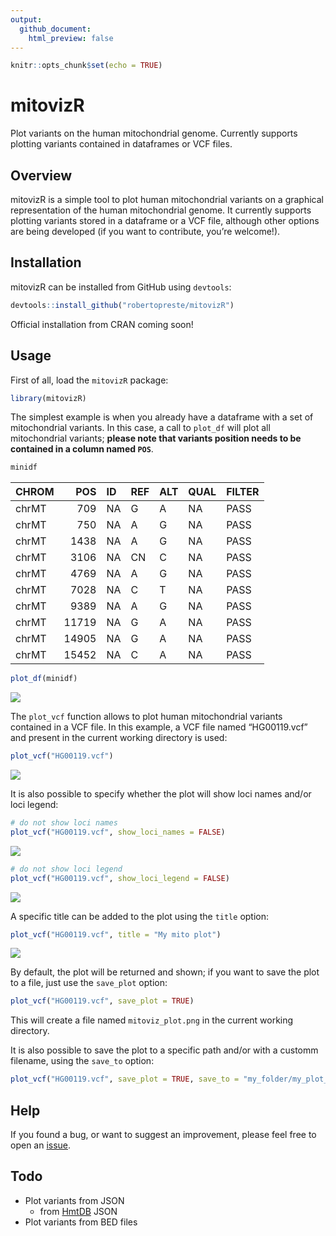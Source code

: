 ```yaml
---
output: 
  github_document: 
    html_preview: false
---
```


```r
knitr::opts_chunk$set(echo = TRUE)
```

# mitovizR  

Plot variants on the human mitochondrial genome. Currently supports plotting variants contained in dataframes or VCF files.  

## Overview  

mitovizR is a simple tool to plot human mitochondrial variants on a graphical representation of the human mitochondrial genome. It currently supports plotting variants stored in a dataframe or a VCF file, although other options are being developed (if you want to contribute, you're welcome!).  

## Installation  

mitovizR can be installed from GitHub using `devtools`:  

```r
devtools::install_github("robertopreste/mitovizR")
```

Official installation from CRAN coming soon!  

## Usage  

First of all, load the `mitovizR` package:  

```r
library(mitovizR)
```

The simplest example is when you already have a dataframe with a set of mitochondrial variants. In this case, a call to `plot_df` will plot all mitochondrial variants; **please note that variants position needs to be contained in a column named `POS`**.  

```r
minidf 
```

|CHROM |   POS|ID |REF |ALT |QUAL |FILTER |
|:-----|-----:|:--|:---|:---|:----|:------|
|chrMT |   709|NA |G   |A   |NA   |PASS   |
|chrMT |   750|NA |A   |G   |NA   |PASS   |
|chrMT |  1438|NA |A   |G   |NA   |PASS   |
|chrMT |  3106|NA |CN  |C   |NA   |PASS   |
|chrMT |  4769|NA |A   |G   |NA   |PASS   |
|chrMT |  7028|NA |C   |T   |NA   |PASS   |
|chrMT |  9389|NA |A   |G   |NA   |PASS   |
|chrMT | 11719|NA |G   |A   |NA   |PASS   |
|chrMT | 14905|NA |G   |A   |NA   |PASS   |
|chrMT | 15452|NA |C   |A   |NA   |PASS   |

```r
plot_df(minidf)
```

![](man/figures/mitoviz_plot_df.png)

The `plot_vcf` function allows to plot human mitochondrial variants contained in a VCF file. In this example, a VCF file named "HG00119.vcf" and present in the current working directory is used:  

```r
plot_vcf("HG00119.vcf")
```

![](man/figures/mitoviz_plot_vcf.png)

It is also possible to specify whether the plot will show loci names and/or loci legend:  

```r
# do not show loci names
plot_vcf("HG00119.vcf", show_loci_names = FALSE)
```

![](man/figures/mitoviz_plot_no_loci_names.png)

```r
# do not show loci legend 
plot_vcf("HG00119.vcf", show_loci_legend = FALSE)
```

![](man/figures/mitoviz_plot_no_loci_legend.png)

A specific title can be added to the plot using the `title` option:  

```r
plot_vcf("HG00119.vcf", title = "My mito plot")
```

![](man/figures/mitoviz_plot_title.png)


By default, the plot will be returned and shown; if you want to save the plot to a file, just use the `save_plot` option:  

```r
plot_vcf("HG00119.vcf", save_plot = TRUE)
```

This will create a file named `mitoviz_plot.png` in the current working directory.  

It is also possible to save the plot to a specific path and/or with a customm filename, using the `save_to` option:  

```r
plot_vcf("HG00119.vcf", save_plot = TRUE, save_to = "my_folder/my_plot_name.png")
```


## Help  

If you found a bug, or want to suggest an improvement, please feel free to open an [issue](https://github.com/robertopreste/mitovizR/issues).  

## Todo  

* Plot variants from JSON  
  - from [HmtDB](https://www.hmtdb.uniba.it) JSON  
* Plot variants from BED files  

